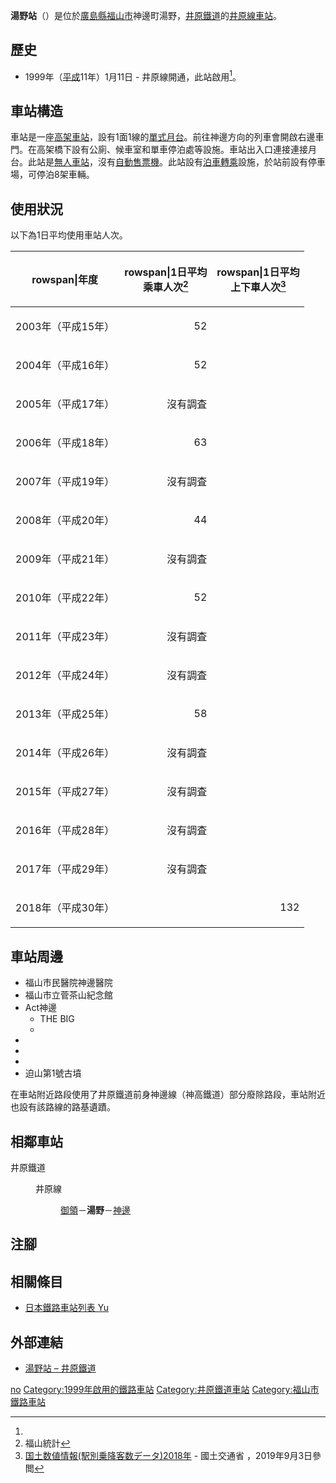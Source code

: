{{NoteTA
|T=zh-hans:汤野站;zh-hk:湯野站;zh-tw:湯野車站;
|1=zh-hans:汤野站;zh-hk:湯野站;zh-tw:湯野車站;
}}
{{Infobox station
|公司色 = yellowgreen
|站名 = 湯野
|圖片 = IR yuno sta enclosure.jpg
|圖片說明 = 湯野站內（2008年7月27日）
|日文原名 = 湯野
|平假名 = ゆの
|羅馬拼音 = Yuno
|副站名 = 
|電報略號 = ユノ
|所在地 = {{JPN}}[[廣島縣|廣島縣]][[福山市|福山市]]神邊町湯野
|座標 = {{coord|34|33|10.45|N|133|23|13.24|E|type:railwaystation_region:JP-24|display=inline,title}}
|車站構造 = [[高架車站|高架車站]]
|月台配置 = 1面1線
|啟用年月日 = 1999年（[[平成|平成]]11年）1月11日<ref name="RJ390">{{Cite journal|title = 井原鉄道の旅立ち |journal = {{Translink|ja|鉄道ジャーナル|鐵道畫刊}} |date = 1999-4 |volume = 33 |issue = 4 |pages = 70-74 |publisher = {{Translink|ja|鉄道ジャーナル社|鐵道畫刊社}} }}</ref>
|廢站年月日 = 
|乘客人數 =
|上下車人次 = 132
|統計年度 = 2018
|轉車 = 
|全寬備註 = [[無人車站|無人車站]]<ref name="RJ390" />
|adjacent = {{Adjacent stations|system=井原鐵道|line=井原線|left=御領|right=神邊|note-left=1.9km|note-mid=距離[[總社站|總社]]39.5km|note-right=2.2km}}
}}
'''湯野站'''（{{jpn|j=湯野駅|hg=ゆのえき|rm=Yuno eki|f=y}}）是位於[[廣島縣|廣島縣]][[福山市|福山市]]神邊町湯野，[[井原鐵道|井原鐵道]]的[[井原線|井原線]][[鐵路車站|車站]]。

== 歷史 ==
* 1999年（[[平成|平成]]11年）1月11日 - 井原線開通，此站啟用<ref name="RJ390"/>。

== 車站構造 ==
車站是一座[[高架車站|高架車站]]，設有1面1線的[[單式月台|單式月台]]。前往神邊方向的列車會開啟右邊車門。在高架橋下設有公廁、候車室和單車停泊處等設施。車站出入口連接連接月台。此站是[[無人車站|無人車站]]，沒有[[自動售票機|自動售票機]]。此站設有[[泊車轉乘|泊車轉乘]]設施，於站前設有停車場，可停泊8架車輛。

== 使用狀況 ==
以下為1日平均使用車站人次。
{| class="wikitable"
|-
!rowspan|年度
!rowspan|1日平均<br>乘車人次<ref>福山統計</ref>
!rowspan|1日平均<br>上下車人次<ref name="statistics">[https://opendata-web.site/station 国土数値情報(駅別乗降客数データ)2018年 ] {{Wayback|url=https://opendata-web.site/station |date=20201211043107 }} - 國土交通省 ，2019年9月3日參閲</ref>
|-
|2003年（平成15年）
|style="text-align:right;"|52
|style="text-align:right;"|
|-
|2004年（平成16年）
|style="text-align:right;"|52
|style="text-align:right;"|
|-
|2005年（平成17年）
|style="text-align:right;"|沒有調査
|style="text-align:right;"|
|-
|2006年（平成18年）
|style="text-align:right;"|63
|style="text-align:right;"|
|-
|2007年（平成19年）
|style="text-align:right;"|沒有調査
|style="text-align:right;"|
|-
|2008年（平成20年）
|style="text-align:right;"|44
|style="text-align:right;"|
|-
|2009年（平成21年）
|style="text-align:right;"|沒有調査
|style="text-align:right;"|
|-
|2010年（平成22年）
|style="text-align:right;"|52
|style="text-align:right;"|
|-
|2011年（平成23年）
|style="text-align:right;"|沒有調査
|style="text-align:right;"|
|-
|2012年（平成24年）
|style="text-align:right;"|沒有調査
|style="text-align:right;"|
|-
|2013年（平成25年）
|style="text-align:right;"|58
|style="text-align:right;"|
|-
|2014年（平成26年）
|style="text-align:right;"|沒有調査
|style="text-align:right;"|
|-
|2015年（平成27年）
|style="text-align:right;"|沒有調査
|style="text-align:right;"|
|-
|2016年（平成28年）
|style="text-align:right;"|沒有調査
|style="text-align:right;"|
|-
|2017年（平成29年）
|style="text-align:right;"|沒有調査
|style="text-align:right;"|
|-
|2018年（平成30年）
|style="text-align:right;"|
|style="text-align:right;"|132
|}

== 車站周邊 ==
* 福山市民醫院神邊醫院
* 福山市立菅茶山紀念館
* Act神邊
** THE BIG
** {{Translink|ja|セガミメディクス|瀨上藥品|藥品瀨上}}
* {{Translink|ja|福山市立神辺中学校|福山市立神邊中學}}
* {{Translink|ja|国道313号|國道313號}}
* {{Translink|ja|国道486号|國道486號}}
* 迫山第1號古墳
在車站附近路段使用了井原鐵道前身{{Translink|ja|井笠鉄道|井笠鐵道}}神邊線（神高鐵道）部分廢除路段，車站附近也設有該路線的路基遺蹟。

== 相鄰車站 ==
; 井原鐵道
: {{color|yellowgreen|■}}井原線
:: [[御領站_(廣島縣)|御領]]－'''湯野'''－[[神邊站|神邊]]
== 注腳 ==
{{Reflist}}
== 相關條目 ==
* [[日本鐵路車站列表_Yu|日本鐵路車站列表 Yu]]
== 外部連結 ==
* [https://www.ibara-railway.co.jp/train/station/yuno/ 湯野站 – 井原鐵道] {{Wayback|url=https://www.ibara-railway.co.jp/train/station/yuno/ |date=20201129171857 }}{{ja icon}}
{{井原線}}
{{DEFAULTSORT:Yuno}}
[[Category:日本鐵路車站_Yu|no]]
[[Category:1999年啟用的鐵路車站|Category:1999年啟用的鐵路車站]]
[[Category:井原鐵道車站|Category:井原鐵道車站]]
[[Category:福山市鐵路車站|Category:福山市鐵路車站]]